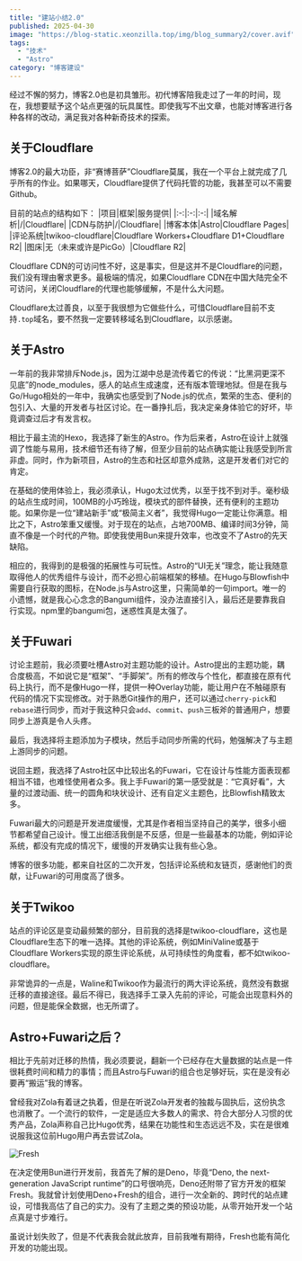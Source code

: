 ```yaml
---
title: "建站小结2.0"
published: 2025-04-30
image: "https://blog-static.xeonzilla.top/img/blog_summary2/cover.avif"
tags:
  - "技术"
  - "Astro"
category: "博客建设"
---
```

经过不懈的努力，博客2.0也是初具雏形。初代博客陪我走过了一年的时间，现在，我想要赋予这个站点更强的玩具属性。即使我写不出文章，也能对博客进行各种各样的改动，满足我对各种新奇技术的探索。

## 关于Cloudflare

博客2.0的最大功臣，非“赛博菩萨”Cloudflare莫属，我在一个平台上就完成了几乎所有的作业。如果哪天，Cloudflare提供了代码托管的功能，我甚至可以不需要Github。

目前的站点的结构如下：
|项目|框架|服务提供|
|:-:|:-:|:-:|
|域名解析|/|Cloudflare|
|CDN与防护|/|Cloudflare|
|博客本体|Astro|Cloudflare Pages|
|评论系统|twikoo-cloudflare|Cloudflare Workers+Cloudflare D1+Cloudflare R2|
|图床|无（未来或许是PicGo）|Cloudflare R2|

Cloudflare CDN的可访问性不好，这是事实，但是这并不是Cloudflare的问题，我们没有理由奢求更多。最极端的情况，如果Cloudflare CDN在中国大陆完全不可访问，关闭Cloudflare的代理也能够缓解，不是什么大问题。

Cloudflare太过善良，以至于我很想为它做些什么，可惜Cloudflare目前不支持`.top`域名，要不然我一定要转移域名到Cloudflare，以示感谢。

## 关于Astro
一年前的我非常排斥Node.js，因为江湖中总是流传着它的传说：“比黑洞更深不见底”的node_modules，感人的站点生成速度，还有版本管理地狱。但是在我与Go/Hugo相处的一年中，我确实也感受到了Node.js的优点，繁荣的生态、便利的包引入、大量的开发者与社区讨论。在一番挣扎后，我决定亲身体验它的好坏，毕竟调查过后才有发言权。

相比于最主流的Hexo，我选择了新生的Astro。作为后来者，Astro在设计上就强调了性能与易用，技术细节还有待了解，但至少目前的站点确实能让我感受到所言非虚。同时，作为新项目，Astro的生态和社区却意外成熟，这是开发者们对它的肯定。

在基础的使用体验上，我必须承认，Hugo太过优秀，以至于找不到对手。毫秒级的站点生成时间，100MB的小巧玲珑，模块式的部件替换，还有便利的主题功能。如果你是一位“建站新手”或“极简主义者”，我觉得Hugo一定能让你满意。相比之下，Astro笨重又缓慢。对于现在的站点，占地700MB、编译时间3分钟，简直不像是一个时代的产物。即使我使用Bun来提升效率，也改变不了Astro的先天缺陷。

相应的，我得到的是极强的拓展性与可玩性。Astro的“UI无关”理念，能让我随意取得他人的优秀组件与设计，而不必担心前端框架的移植。在Hugo与Blowfish中需要自行获取的图标，在Node.js与Astro这里，只需简单的一句import。唯一的小遗憾，就是我心心念念的Bangumi组件，没办法直接引入，最后还是要靠我自行实现。npm里的bangumi包，迷惑性真是太强了。

## 关于Fuwari
讨论主题前，我必须要吐槽Astro对主题功能的设计。Astro提出的主题功能，耦合度极高，不如说它是“框架”、“手脚架”。所有的修改与个性化，都直接在原有代码上执行，而不是像Hugo一样，提供一种Overlay功能，能让用户在不触碰原有代码的情况下实现修改。对于熟悉Git操作的用户，还可以通过`cherry-pick`和`rebase`进行同步，而对于我这种只会`add`、`commit`、`push`三板斧的普通用户，想要同步上游真是令人头疼。

最后，我选择将主题添加为子模块，然后手动同步所需的代码，勉强解决了与主题上游同步的问题。

说回主题，我选择了Astro社区中比较出名的Fuwari，它在设计与性能方面表现都相当不错，也难怪使用者众多。我上手Fuwari的第一感受就是：“它真好看”，大量的过渡动画、统一的圆角和块状设计、还有自定义主题色，比Blowfish精致太多。

Fuwari最大的问题是开发进度缓慢，尤其是作者相当坚持自己的美学，很多小细节都希望自己设计。慢工出细活我倒是不反感，但是一些最基本的功能，例如评论系统，都没有完成的情况下，缓慢的开发确实让我有些心急。

博客的很多功能，都来自社区的二次开发，包括评论系统和友链页，感谢他们的贡献，让Fuwari的可用度高了很多。

## 关于Twikoo
站点的评论区是变动最频繁的部分，目前我的选择是twikoo-cloudflare，这也是Cloudflare生态下的唯一选择。其他的评论系统，例如MiniValine或基于Cloudflare Workers实现的原生评论系统，从可持续性的角度看，都不如twikoo-cloudflare。

非常诡异的一点是，Waline和Twikoo作为最流行的两大评论系统，竟然没有数据迁移的直接途径。最后不得已，我选择手工录入先前的评论，可能会出现意料外的问题，但是能保全数据，也无所谓了。

## Astro+Fuwari之后？
相比于先前对迁移的热情，我必须要说，翻新一个已经存在大量数据的站点是一件很耗费时间和精力的事情；而且Astro与Fuwari的组合也足够好玩，实在是没有必要再“搬运”我的博客。

曾经我对Zola有着谜之执着，但是在听说Zola开发者的独裁与固执后，这份执念也消散了。一个流行的软件，一定是适应大多数人的需求、符合大部分人习惯的优秀产品，Zola声称自己比Hugo优秀，结果在功能性和生态远远不及，实在是很难说服我这位前Hugo用户再去尝试Zola。

![Fresh](https://blog-static.xeonzilla.top/img/blog_summary2/01.avif "Fresh")

在决定使用Bun进行开发前，我首先了解的是Deno，毕竟“Deno, the next-generation JavaScript runtime”的口号很响亮，Deno还附带了官方开发的框架Fresh。我就曾计划使用Deno+Fresh的组合，进行一次全新的、跨时代的站点建设，可惜我高估了自己的实力。没有了主题之类的预设功能，从零开始开发一个站点真是寸步难行。

虽说计划失败了，但是不代表我会就此放弃，目前我唯有期待，Fresh也能有简化开发的功能出现。
